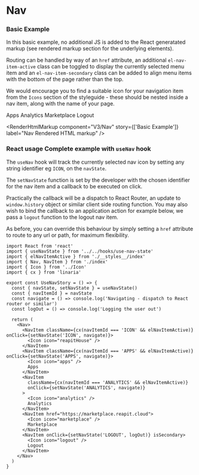 
<Meta title="V3/Nav" />

# Nav

### Basic Example

In this basic example, no additional JS is added to the React generatated markup (see rendered markup section for the underlying elements).

Routing can be handled by way of an `href` attribute, an additional `el-nav-item-active` class can be toggled to display the currently selected menu item and an `el-nav-item-secondary` class can be added to align menu items with the bottom of the page rather than the top.

We would encourage you to find a suitable icon for your navigation item from the `Icons` section of the styleguide - these should be nested inside a nav item, along with the name of your page.

<Canvas>
  <Story name="Basic Example">
    <Nav>
      <NavItem href="https://reapit.com">
        <Icon icon="reapitHouse" />
      </NavItem>
      <NavItem className={elNavItemActive} href="https://marketplace.reapit.cloud/apps">
        <Icon icon="apps" />
        Apps
      </NavItem>
      <NavItem href="https://developers.reapit.cloud/analytics">
        <Icon icon="analytics" />
        Analytics
      </NavItem>
      <NavItem href="https://marketplace.reapit.cloud">
        <Icon icon="marketplace" />
        Marketplace
      </NavItem>
      <NavItem isSecondary href="https://developers.reapit.cloud/login">
        <Icon icon="logout" />
        Logout
      </NavItem>
    </Nav>
  </Story>
</Canvas>

<RenderHtmlMarkup
  component="V3/Nav"
  story={['Basic Example']}
  label="Nav Rendered HTML markup"
/>

### React usage Complete example with `useNav` hook

The `useNav` hook will track the currently selected nav icon by setting any string identifier eg `ICON`, on the `navState`.

The `setNavState` function is set by the developer with the chosen identifier for the nav item and a callback to be executed on click.

Practically the callback will be a dispatch to React Router, an update to `window.history` object or similar client side routing function. You may also wish to bind the callback to an application action for example below, we pass a `logout` function to the logout nav item.

As before, you can override this behaviour by simply setting a `href` attribute to route to any url or path, for maximum flexibility.

```tsx
import React from 'react'
import { useNavState } from '../../hooks/use-nav-state'
import { elNavItemActive } from './__styles__/index'
import { Nav, NavItem } from './index'
import { Icon } from '../Icon'
import { cx } from 'linaria'

export const UseNavStory = () => {
  const { navState, setNavState } = useNavState()
  const { navItemId } = navState
  const navigate = () => console.log('Navigating - dispatch to React router or similar')
  const logOut = () => console.log('Logging the user out')

  return (
    <Nav>
      <NavItem className={cx(navItemId === 'ICON' && elNavItemActive)} onClick={setNavState('ICON', navigate)}>
        <Icon icon="reapitHouse" />
      </NavItem>
      <NavItem className={cx(navItemId === 'APPS' && elNavItemActive)} onClick={setNavState('APPS', navigate)}>
        <Icon icon="apps" />
        Apps
      </NavItem>
      <NavItem
        className={cx(navItemId === 'ANALYTICS' && elNavItemActive)}
        onClick={setNavState('ANALYTICS', navigate)}
      >
        <Icon icon="analytics" />
        Analytics
      </NavItem>
      <NavItem href="https://marketplace.reapit.cloud">
        <Icon icon="marketplace" />
        Marketplace
      </NavItem>
      <NavItem onClick={setNavState('LOGOUT', logOut)} isSecondary>
        <Icon icon="logout" />
        Logout
      </NavItem>
    </Nav>
  )
}
```

<Canvas>
  <Story name="React Usage With useNav hook">
    <NavStateProvider>
      <UseNavStory />
    </NavStateProvider>
  </Story>
</Canvas>
